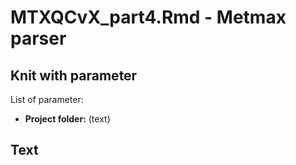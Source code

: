 # MTXQCvX_part4.Rmd - Metmax parser{#Metmax}

## Knit with parameter

List of parameter:

  * **Project folder:** (text)
  

## Text

